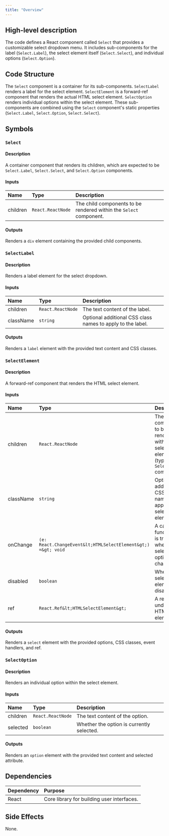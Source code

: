 ```yaml
---
title: "Overview"
---
```


## High-level description
The code defines a React component called `Select` that provides a customizable select dropdown menu. It includes sub-components for the label (`Select.Label`), the select element itself (`Select.Select`), and individual options (`Select.Option`).

## Code Structure
The `Select` component is a container for its sub-components. `SelectLabel` renders a label for the select element. `SelectElement` is a forward-ref component that renders the actual HTML select element. `SelectOption` renders individual options within the select element. These sub-components are combined using the `Select` component's static properties (`Select.Label`, `Select.Option`, `Select.Select`).

## Symbols

### `Select`
#### Description
A container component that renders its children, which are expected to be `Select.Label`, `Select.Select`, and `Select.Option` components.

#### Inputs
| Name | Type | Description |
|:-----|:-----|:------------|
| children | `React.ReactNode` | The child components to be rendered within the `Select` component. |

#### Outputs
Renders a `div` element containing the provided child components.

### `SelectLabel`
#### Description
Renders a label element for the select dropdown.

#### Inputs
| Name | Type | Description |
|:-----|:-----|:------------|
| children | `React.ReactNode` | The text content of the label. |
| className | `string` | Optional additional CSS class names to apply to the label. |

#### Outputs
Renders a `label` element with the provided text content and CSS classes.

### `SelectElement`
#### Description
A forward-ref component that renders the HTML select element.

#### Inputs
| Name | Type | Description |
|:-----|:-----|:------------|
| children | `React.ReactNode` | The child components to be rendered within the select element (typically `Select.Option` components). |
| className | `string` | Optional additional CSS class names to apply to the select element. |
| onChange | `(e: React.ChangeEvent&lt;HTMLSelectElement&gt;) =&gt; void` | A callback function that is triggered when the selected option changes. |
| disabled | `boolean` | Whether the select element is disabled. |
| ref | `React.Ref&lt;HTMLSelectElement&gt;` | A ref to the underlying HTML select element. |

#### Outputs
Renders a `select` element with the provided options, CSS classes, event handlers, and ref.

### `SelectOption`
#### Description
Renders an individual option within the select element.

#### Inputs
| Name | Type | Description |
|:-----|:-----|:------------|
| children | `React.ReactNode` | The text content of the option. |
| selected | `boolean` | Whether the option is currently selected. |

#### Outputs
Renders an `option` element with the provided text content and selected attribute.

## Dependencies
| Dependency | Purpose |
|:-----------|:--------|
| React | Core library for building user interfaces. |

## Side Effects
None.

